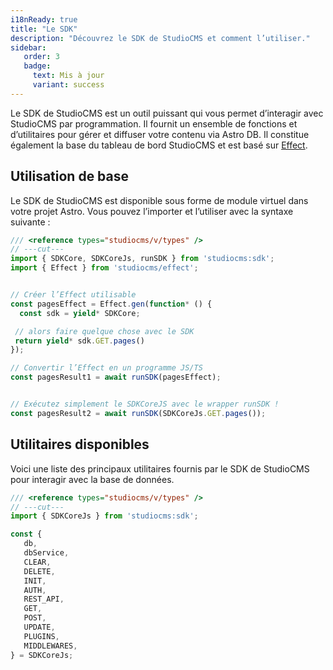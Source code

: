 ```yaml
---
i18nReady: true
title: "Le SDK"
description: "Découvrez le SDK de StudioCMS et comment l’utiliser."
sidebar:
   order: 3
   badge:
     text: Mis à jour
     variant: success
---
```



Le SDK de StudioCMS est un outil puissant qui vous permet d’interagir avec StudioCMS par programmation. Il fournit un ensemble de fonctions et d’utilitaires pour gérer et diffuser votre contenu via Astro DB. Il constitue également la base du tableau de bord StudioCMS et est basé sur [Effect](https://effect.website).

## Utilisation de base

Le SDK de StudioCMS est disponible sous forme de module virtuel dans votre projet Astro. Vous pouvez l’importer et l’utiliser avec la syntaxe suivante :

```ts twoslash title="example.ts" {"Working with StudioCMS SDK and Effect":4} {"Working with StudioCMS SDK without Effect":16}
/// <reference types="studiocms/v/types" />
// ---cut---
import { SDKCore, SDKCoreJs, runSDK } from 'studiocms:sdk';
import { Effect } from 'studiocms/effect';


// Créer l’Effect utilisable
const pagesEffect = Effect.gen(function* () {
  const sdk = yield* SDKCore;

 // alors faire quelque chose avec le SDK
 return yield* sdk.GET.pages()
});

// Convertir l’Effect en un programme JS/TS
const pagesResult1 = await runSDK(pagesEffect);


// Exécutez simplement le SDKCoreJS avec le wrapper runSDK !
const pagesResult2 = await runSDK(SDKCoreJs.GET.pages());
```

## Utilitaires disponibles

Voici une liste des principaux utilitaires fournis par le SDK de StudioCMS pour interagir avec la base de données.

```ts twoslash title="utils.ts" 
/// <reference types="studiocms/v/types" />
// ---cut---
import { SDKCoreJs } from 'studiocms:sdk';

const {
   db,
   dbService,
   CLEAR,
   DELETE,
   INIT,
   AUTH,
   REST_API,
   GET,
   POST,
   UPDATE,
   PLUGINS,
   MIDDLEWARES,
} = SDKCoreJs;
```
